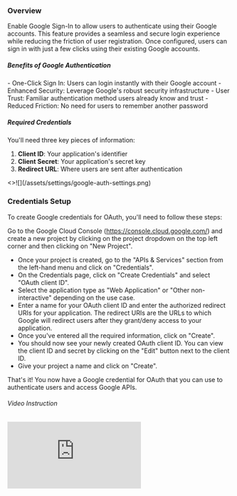 
### Overview

<p className="my-4">
  Enable Google Sign-In to allow users to authenticate using their Google accounts. This feature provides a seamless and secure login experience while reducing the friction of user registration. Once configured, users can sign in with just a few clicks using their existing Google accounts.
</p>

##### Benefits of Google Authentication

<p className="my-4">
  - One-Click Sign In: Users can login instantly with their Google account
  - Enhanced Security: Leverage Google's robust security infrastructure
  - User Trust: Familiar authentication method users already know and trust
  - Reduced Friction: No need for users to remember another password
</p>

##### Required Credentials

<p className="my-4">
You'll need three key pieces of information:

1. **Client ID**: Your application's identifier
2. **Client Secret**: Your application's secret key
3. **Redirect URL**: Where users are sent after authentication
</p>

<Card>
  <>![](/assets/settings/google-auth-settings.png)</>
</Card>

### Credentials Setup

To create Google credentials for OAuth, you'll need to follow these steps:

Go to the Google Cloud Console (https://console.cloud.google.com/) and create a new project by clicking on the project dropdown on the top left corner and then clicking on "New Project".

<ul class="list-decimal pl-6 py-4">
  <li className="py-1.5">
    Once your project is created, go to the "APIs & Services" section from the
    left-hand menu and click on "Credentials".
  </li>
  <li className="py-1.5">
    On the Credentials page, click on "Create Credentials" and select "OAuth
    client ID".
  </li>
  <li className="py-1.5">
    Select the application type as "Web Application" or "Other non-interactive"
    depending on the use case.
  </li>
  <li className="py-1.5">
    Enter a name for your OAuth client ID and enter the authorized redirect URIs
    for your application. The redirect URIs are the URLs to which Google will
    redirect users after they grant/deny access to your application.
  </li>
  <li className="py-1.5">
    Once you've entered all the required information, click on "Create".
  </li>
  <li className="py-1.5">
    You should now see your newly created OAuth client ID. You can view the
    client ID and secret by clicking on the "Edit" button next to the client ID.
  </li>
  <li className="py-1.5">Give your project a name and click on "Create".</li>
</ul>

<p>
  That's it! You now have a Google credential for OAuth that you can use to
  authenticate users and access Google APIs.
</p>

<h6 className="font-bold text-lg mt-8 mb-2 text-gray-950">Video Instruction</h6>
<div className="border border-2 border-gray-300 rounded-md overflow-hidden">
  <div className="relative pb-[56.25%] h-0">
    <iframe
      frameborder="0"
      allowfullscreen
      mozallowfullscreen
      webkitallowfullscreen
      src="https://www.loom.com/embed/23cb9b03a4dd4692a96c4856785928b2?hide_owner=true&hide_share=true&hide_title=true&hideEmbedTopBar=true"
      className=" absolute top-0 left-0 w-full h-full"
    ></iframe>
  </div>
</div>
